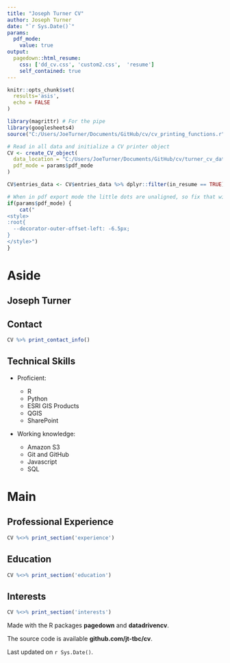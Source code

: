 ---
title: "Joseph Turner CV"
author: Joseph Turner
date: "`r Sys.Date()`"
params:
  pdf_mode:
    value: true
output:
  pagedown::html_resume:
    css: ['dd_cv.css', 'custom2.css',  'resume']
    self_contained: true
---

```{r, include=FALSE}
knitr::opts_chunk$set(
  results='asis', 
  echo = FALSE
)

library(magrittr) # For the pipe
library(googlesheets4)
source("C:/Users/JoeTurner/Documents/GitHub/cv/cv_printing_functions.r")

# Read in all data and initialize a CV printer object
CV <- create_CV_object(
  data_location = "C:/Users/JoeTurner/Documents/GitHub/cv/turner_cv_data_",  
  pdf_mode = params$pdf_mode
)

CV$entries_data <- CV$entries_data %>% dplyr::filter(in_resume == TRUE)

```


```{r}
# When in pdf export mode the little dots are unaligned, so fix that with some conditional CSS.
if(params$pdf_mode) {
    cat("
<style>
:root{
  --decorator-outer-offset-left: -6.5px;
}
</style>")
}
```


Aside
================================================================================
Joseph Turner {#title}
--------------------------------------------------------------------------------

Contact {#contact}
--------------------------------------------------------------------------------

```{r}
CV %>% print_contact_info()
```


Technical Skills {#skills}
--------------------------------------------------------------------------------

- Proficient:

  - R
  - Python
  - ESRI GIS Products
  - QGIS
  - SharePoint

- Working knowledge:
  - Amazon S3
  - Git and GitHub
  - Javascript
  - SQL 

Main
================================================================================

Professional Experience {data-icon=laptop}
--------------------------------------------------------------------------------

```{r}
CV %<>% print_section('experience')
```


Education {data-icon=graduation-cap data-concise=true}
--------------------------------------------------------------------------------

```{r}
CV %<>% print_section('education')
```


Interests {data-icon=info-circle}
--------------------------------------------------------------------------------

```{r}
CV %<>% print_section('interests')
```


::: aside


Made with the R packages **pagedown** and **datadrivencv**.

The source code is available **github.com/jt-tbc/cv**.

Last updated on `r Sys.Date()`.

:::
